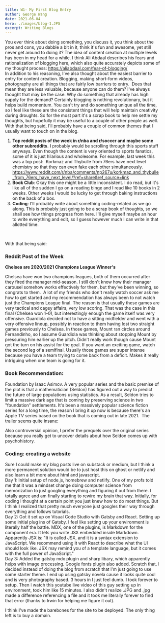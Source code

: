 ```yaml
---
title: W1- My First Blog Entry
author: George Wang
date: 2021-06-04
hero: ./images/blog-1.JPG
excerpt: Writing Blogs
---
```

You ever think about doing something, you discuss it, you think about the pros and cons, you dabble a bit in it, think it's fun and awesome, yet still never get around to doing it?
The idea of content creation at multiple levels has been in my head for a while. I think Ali Abdaal describes his fears and rationalization of blogging here, which also quite accurately depicts some of my thought process:
https://aliabdaal.com/fear-of-blogging/ <br />
In addition to his reasoning, I've also thought about the easiest barrier to entry for content creation. Blogging, making short-form videos, photography are all things that are fairly low barriers to entry. 
Does that mean they are less valuable, because anyone can do them? I've always thought that may be the case. Why do something that already has high supply for the demand?
Certainly blogging is nothing revolutionary, but it helps build momentum. You can't try and do something unique all the time, so I feel like these are the consistent things that will help maintain creativity during droughts. So for the most part it's a scrap book to help me settle my thoughts, but hopefully it may be useful to a couple of other people as well. 
With that being said, I'll probably have a couple of common themes that I usually want to touch on in the blog.

1. **Top reddit posts of the week in r/nba and r/soccer and maybe some other subreddits.** I probably would be scrolling through this sports stuff anyways. Even though the content is very oriented to sports fanatics, some of it is just hilarious and wholesome.
For example, last week this was a top post: 
Korkmaz and Thybulle from 76ers have next level chemistry so that they can even fake each other simultaneously.
https://www.reddit.com/r/nba/comments/np267u/korkmaz_and_thybulle_from_76ers_have_next_level/?ref=share&ref_source=link
2. **Book Club**: Okay this one might be a little inconsistent. I do read, but it's like all of the sudden I go on a reading binge and I read like 10 books in 2 weeks. Other weeks I would be lucky to get through baking instructions on the back of a box. 
3. **Coding**: I'll probably write about something coding-related as we go along.
This is probably just going to be a scrap book of thoughts, so we shall see how things progress from here. I'll give myself maybe an hour to write everything and edit, so I guess however much I can write in that allotted time.
<br />

With that being said:
### Reddit Post of the Week
**Chelsea are 2020/2021 Champions League Winner's**

Chelsea have won two champions leagues, both of them occurred after they fired the manager mid-season. I still don't know how their manager carousel somehow works effectively for them, but they've been winning, so congrats to them. 
A lot of my friends who don't really watch soccer ask me how to get started and my recommendation has always been to not watch just the Champions League final. The reason is that usually these games are very tactical and cagey affairs, very low scoring. That was the case in this  final (Chelsea won 1–0), but interestingly enough the game itself was very offensive. Guardiola decided not to have a sitting midfielder and went with a very offensive lineup, possibly in reaction to them having lost two straight games previously to Chelsea. In those games, Mount ran circles around Fernandinho, so I assume Guardiola was thinking about stopping Mount by pressuring him earlier up the pitch. Didn't really work though cause Mount got the turn on his assist for the goal.
If you want an exciting game, watch the second leg of a semifinal. Usually those games are super intense because you have a team trying to come back from a deficit. Makes it really intriguing when one team is going for it.

### Book Recommendation:
Foundation by Isaac Asimov. A very popular series and the basic premise of the plot is that a mathematician (Seldon) has figured out a way to predict the future of large populations using statistics. As a result, Seldon tries to limit a massive dark age that is coming by preserving science in two "foundation" settlements.
It's been a massively popular science fiction series for a long time, the reason I bring it up now is because there's an Apple TV series based on the book that is coming out in late 2021. 
The trailer seems quite insane:

Also controversial opinion, I prefer the prequels over the original series because you really get to uncover details about how Seldon comes up with psychohistory. 

### Coding: creating a website
Sure I could make my blog posts live on substack or medium, but I think a more permanent solution would be to just host this on ghost or netlify and also learn a bit more about html and javascript. 
<br />
Day 1: Initial setup of node.js, homebrew and netlify. One of my profs told me that it was a mindset change doing computer science from memorization to just googling everything and figuring it out from there. I totally agree and am finally starting to rewire my brain that way. Initially, for coding I thought at a certain point you just knew how to do most things. But I think I realized that pretty much everyone just googles their way through everything and follows tutorials.
<br />
Day 2: Got it set up on Visual Code Studio with Gatsby and React. Setting up some initial plug ins of Gatsby. I feel like setting up your environment is literally half the battle. MDX, one of the plugins, is Markdown for the component era. It lets you write JSX embedded inside Markdown. Apparently JSX is: "It is called JSX, and it is a syntax extension to JavaScript. We recommend using it with React to describe what the UI should look like. JSX may remind you of a template language, but it comes with the full power of JavaScript." 
<br />
Day 3: Added the gatsby mdx plugin and sharp libary, which apparently helps with image processing. Google fonts plugin also added.
Scratch that.
I decided instead of doing the blog from scratch that I'm just going to use some starter theme. I end up using gatsby novela cause it looks quite cool and is very photography based.
3 hours in I just feel dumb. I took forever to setup. Then I watch this youtube live video of this guy setting up in environment, took him like 15 minutes. I also didn't realize .JPG and .jpg made a difference referencing a file and it took me literally forever to find that error (thanks to Irwin for helping me figure it out).

I think I've made the barebones for the site to be deployed. The only thing left is to buy a domain.
